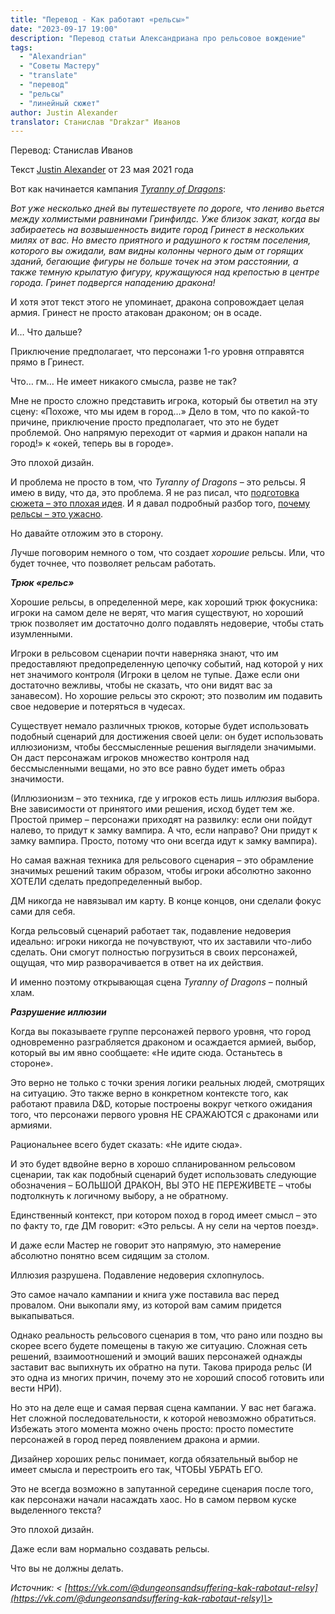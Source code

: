 ```yaml
---
title: "Перевод - Как работают «рельсы»"
date: "2023-09-17 19:00"
description: "Перевод статьи Александриана про рельсовое вождение"
tags: 
  - "Alexandrian"
  - "Советы Мастеру"
  - "translate"
  - "перевод"
  - "рельсы"
  - "линейный сюжет"
author: Justin Alexander
translator: Станислав "Drakzar" Иванов
---
```


Перевод: Станислав Иванов

Текст [Justin Alexander](https://vk.com/away.php?to=https://thealexandrian.net/about&cc_key=) от 23 мая 2021 года

Вот как начинается кампания [_Tyranny of Dragons_](https://vk.com/away.php?to=https%3A%2F%2Fwww.amazon.com%2Fexec%2Fobidos%2FASIN%2F0786966971%2Fdigitalcomi0a-20&cc_key=):

_Вот уже несколько дней вы путешествуете по дороге, что лениво вьется между холмистыми равнинами Гринфилдс. Уже близок закат, когда вы забираетесь на возвышенность видите город Гринест в нескольких милях от вас. Но вместо приятного и радушного к гостям поселения, которого вы ожидали, вам видны колонны черного дым от горящих зданий, бегающие фигуры не больше точек на этом расстоянии, а также темную крылатую фигуру, кружащуюся над крепостью в центре города. Гринет подвергся нападению дракона!_

И хотя этот текст этого не упоминает, дракона сопровождает целая армия. Гринест не просто атакован драконом; он в осаде.

И… Что дальше?

Приключение предполагает, что персонажи 1-го уровня отправятся прямо в Гринест.

Что… гм… Не имеет никакого смысла, разве не так?

Мне не просто сложно представить игрока, который бы ответил на эту сцену: «Похоже, что мы идем в город…» Дело в том, что по какой-то причине, приключение просто предполагает, что это не будет проблемой. Оно напрямую переходит от «армия и дракон напали на город!» к «окей, теперь вы в городе».

Это плохой дизайн.

И проблема не просто в том, что _Tyranny of Dragons_ – это рельсы. Я имею в виду, что да, это проблема. Я не раз писал, что [подготовка сюжета – это плохая идея](https://vk.com/away.php?to=https%3A%2F%2Fthealexandrian.net%2Fwordpress%2F4147%2Froleplaying-games%2Fdont-prep-plots&cc_key=). И я давал подробный разбор того, [почему рельсы – это ужасно](https://vk.com/away.php?to=https%3A%2F%2Fthealexandrian.net%2Fwordpress%2F36900%2Froleplaying-games%2Fthe-railroading-manifesto&cc_key=).

Но давайте отложим это в сторону.

Лучше поговорим немного о том, что создает _хорошие_ рельсы. Или, что будет точнее, что позволяет рельсам работать.

**_Трюк «рельс»_**

Хорошие рельсы, в определенной мере, как хороший трюк фокусника: игроки на самом деле не верят, что магия существуют, но хороший трюк позволяет им достаточно долго подавлять недоверие, чтобы стать изумленными.

Игроки в рельсовом сценарии почти наверняка знают, что им предоставляют предопределенную цепочку событий, над которой у них нет значимого контроля (Игроки в целом не тупые. Даже если они достаточно вежливы, чтобы не сказать, что они видят вас за занавесом). Но хорошие рельсы это скроют; это позволим им подавить свое недоверие и потеряться в чудесах.

Существует немало различных трюков, которые будет использовать подобный сценарий для достижения своей цели: он будет использовать иллюзионизм, чтобы бессмысленные решения выглядели значимыми. Он даст персонажам игроков множество контроля над бессмысленными вещами, но это все равно будет иметь образ значимости.

(Иллюзионизм – это техника, где у игроков есть лишь _иллюзия_ выбора. Вне зависимости от принятого ими решения, исход будет тем же. Простой пример – персонажи приходят на развилку: если они пойдут налево, то придут к замку вампира. А что, если направо? Они придут к замку вампира. Просто, потому что они всегда идут к замку вампира).

Но самая важная техника для рельсового сценария – это обрамление значимых решений таким образом, чтобы игроки абсолютно законно ХОТЕЛИ сделать предопределенный выбор.

ДМ никогда не навязывал им карту. В конце концов, они сделали фокус сами для себя.

Когда рельсовый сценарий работает так, подавление недоверия идеально: игроки никогда не почувствуют, что их заставили что-либо сделать. Они смогут полностью погрузиться в своих персонажей, ощущая, что мир разворачивается в ответ на их действия.

И именно поэтому открывающая сцена _Tyranny of Dragons_ – полный хлам.

**_Разрушение иллюзии_**

Когда вы показываете группе персонажей первого уровня, что город одновременно разграбляется драконом и осаждается армией, выбор, который вы им явно сообщаете: «Не идите сюда. Останьтесь в стороне».

Это верно не только с точки зрения логики реальных людей, смотрящих на ситуацию. Это также верно в конкретном контексте того, как работают правила D&D, которые построены вокруг четкого ожидания того, что персонажи первого уровня НЕ СРАЖАЮТСЯ с драконами или армиями.

Рациональнее всего будет сказать: «Не идите сюда».

И это будет вдвойне верно в хорошо спланированном рельсовом сценарии, так как подобный сценарий будет использовать следующие обозначения – БОЛЬШОЙ ДРАКОН, ВЫ ЭТО НЕ ПЕРЕЖИВЕТЕ – чтобы подтолкнуть к логичному выбору, а не обратному.

Единственный контекст, при котором поход в город имеет смысл – это по факту то, где ДМ говорит: «Это рельсы. А ну сели на чертов поезд».

И даже если Мастер не говорит это напрямую, это намерение абсолютно понятно всем сидящим за столом.

Иллюзия разрушена. Подавление недоверия схлопнулось.

Это самое начало кампании и книга уже поставила вас перед провалом. Они выкопали яму, из которой вам самим придется выкапываться.

Однако реальность рельсового сценария в том, что рано или поздно вы скорее всего будете помещены в такую же ситуацию. Сложная сеть решений, взаимоотношений и эмоций ваших персонажей однажды заставит вас выпихнуть их обратно на пути. Такова природа рельс (И это одна из многих причин, почему это не хороший способ готовить или вести НРИ).

Но это на деле еще и самая первая сцена кампании. У вас нет багажа. Нет сложной последовательности, к которой невозможно обратиться. Избежать этого момента можно очень просто: просто поместите персонажей в город перед появлением дракона и армии.

Дизайнер хороших рельс понимает, когда обязательный выбор не имеет смысла и перестроить его так, ЧТОБЫ УБРАТЬ ЕГО.

Это не всегда возможно в запутанной середине сценария после того, как персонажи начали насаждать хаос. Но в самом первом куске выделенного текста?

Это плохой дизайн.

Даже если вам нормально создавать рельсы.

Что вы не должны делать. 

_Источник: < [https://vk.com/@dungeonsandsuffering-kak-rabotaut-relsy](https://vk.com/@dungeonsandsuffering-kak-rabotaut-relsy)\>_
